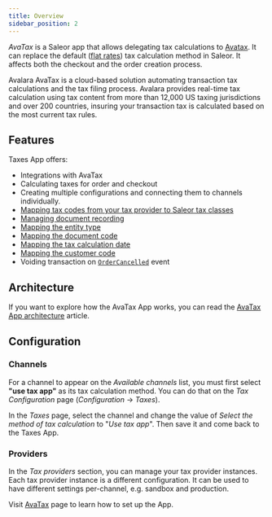 ```yaml
---
title: Overview
sidebar_position: 2
---
```



<AppMetadata
  minSaleorVersion="3.18"
  githubUrl="https://github.com/saleor/apps/tree/main/apps/avatax"
/>

_AvaTax_ is a Saleor app that allows delegating tax calculations to [Avatax](https://www.avalara.com/us/en/products/calculations.html). It can replace the default ([flat rates](developer/taxes.mdx#flat-rates)) tax calculation method in Saleor. It affects both the checkout and the order creation process.

Avalara AvaTax is a cloud-based solution automating transaction tax calculations and the tax filing process. Avalara
provides real-time tax calculation using tax content from more than 12,000 US taxing jurisdictions and over 200
countries, insuring your transaction tax is calculated based on the most current tax rules.

## Features

Taxes App offers:

- Integrations with AvaTax
- Calculating taxes for order and checkout
- Creating multiple configurations and connecting them to channels individually.
- [Mapping tax codes from your tax provider to Saleor tax classes](tax-codes)
- [Managing document recording](avatax/overview#document-recording)
- [Mapping the entity type](avatax/overview#entity-type)
- [Mapping the document code](avatax/overview#document-code)
- [Mapping the tax calculation date](avatax/overview#tax-calculation-date)
- [Mapping the customer code](avatax/overview#customer-code)
- Voiding transaction on [`OrderCancelled`](api-reference/orders/objects/order-cancelled.mdx) event

## Architecture

If you want to explore how the AvaTax App works, you can read the [AvaTax App architecture](architecture) article.

## Configuration

### Channels

For a channel to appear on the _Available channels_ list, you must first select **"use tax app"** as its tax calculation method. You can do that on the _Tax Configuration_ page (_Configuration_ → _Taxes_).

In the _Taxes_ page, select the channel and change the value of _Select the method of tax calculation_ to "_Use tax app_". Then save it and come back to the Taxes App.

### Providers

In the _Tax providers_ section, you can manage your tax provider instances. Each tax provider instance is a different configuration. It can be used to have different settings per-channel, e.g. sandbox and production.

Visit [AvaTax](avatax/configuration) page to learn how to set up the App.
